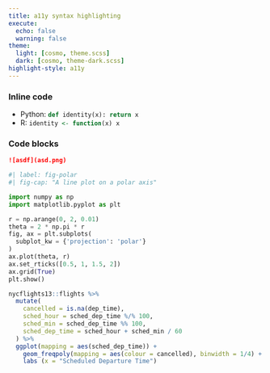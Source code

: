 ```yaml
---
title: a11y syntax highlighting
execute:
  echo: false
  warning: false
theme:
  light: [cosmo, theme.scss]
  dark: [cosmo, theme-dark.scss]
highlight-style: a11y
---
```


### Inline code

* Python: `def identity(x): return x`{.python}
* R: `identity <- function(x) x`{.r}

### Code blocks

```markdown
![asdf](asd.png)
```

```python
#| label: fig-polar
#| fig-cap: "A line plot on a polar axis"

import numpy as np
import matplotlib.pyplot as plt

r = np.arange(0, 2, 0.01)
theta = 2 * np.pi * r
fig, ax = plt.subplots(
  subplot_kw = {'projection': 'polar'} 
)
ax.plot(theta, r)
ax.set_rticks([0.5, 1, 1.5, 2])
ax.grid(True)
plt.show()
```

```r
nycflights13::flights %>% 
  mutate(
    cancelled = is.na(dep_time),
    sched_hour = sched_dep_time %/% 100,
    sched_min = sched_dep_time %% 100,
    sched_dep_time = sched_hour + sched_min / 60
  ) %>% 
  ggplot(mapping = aes(sched_dep_time)) + 
    geom_freqpoly(mapping = aes(colour = cancelled), binwidth = 1/4) +
    labs (x = "Scheduled Departure Time")
```
